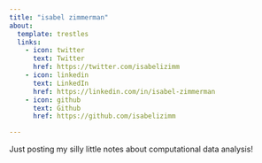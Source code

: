 ```yaml
---
title: "isabel zimmerman"
about:
  template: trestles
  links:
    - icon: twitter
      text: Twitter
      href: https://twitter.com/isabelizimm
    - icon: linkedin
      text: LinkedIn
      href: https://linkedin.com/in/isabel-zimmerman
    - icon: github
      text: Github
      href: https://github.com/isabelizimm

---
```


Just posting my silly little notes about computational data analysis!
